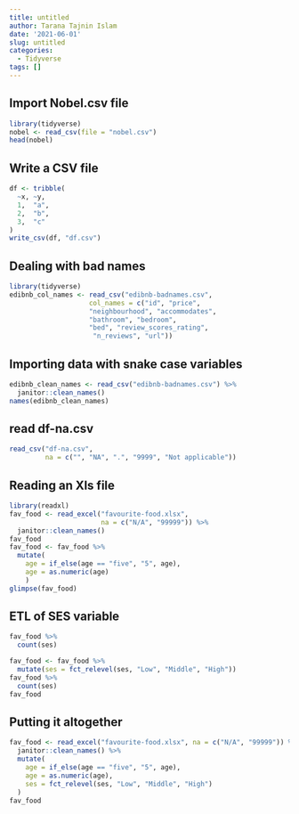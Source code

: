 ```yaml
---
title: untitled
author: Tarana Tajnin Islam
date: '2021-06-01'
slug: untitled
categories:
  - Tidyverse
tags: []
---
```

## Import Nobel.csv file
```r
library(tidyverse)
nobel <- read_csv(file = "nobel.csv")
head(nobel)
```
## Write a CSV file
```r
df <- tribble(
  ~x, ~y,
  1,  "a",
  2,  "b",
  3,  "c"
)
write_csv(df, "df.csv")
```
## Dealing with bad names
```r
library(tidyverse)
edibnb_col_names <- read_csv("edibnb-badnames.csv",
                    col_names = c("id", "price", 
                    "neighbourhood", "accommodates",
                    "bathroom", "bedroom", 
                    "bed", "review_scores_rating", 
                     "n_reviews", "url"))
```
## Importing data with snake case variables
```r
edibnb_clean_names <- read_csv("edibnb-badnames.csv") %>%
  janitor::clean_names()
names(edibnb_clean_names)
```
## read df-na.csv
```r
read_csv("df-na.csv",  
         na = c("", "NA", ".", "9999", "Not applicable"))
```
## Reading an Xls file
```r
library(readxl)
fav_food <- read_excel("favourite-food.xlsx",
                       na = c("N/A", "99999")) %>%
  janitor::clean_names()
fav_food
fav_food <- fav_food %>%
  mutate(
    age = if_else(age == "five", "5", age),
    age = as.numeric(age)
    )
glimpse(fav_food)
```
## ETL of SES variable
```r
fav_food %>%
  count(ses)

fav_food <- fav_food %>%
  mutate(ses = fct_relevel(ses, "Low", "Middle", "High"))
fav_food %>%
  count(ses)
fav_food
```
## Putting it altogether
```r
fav_food <- read_excel("favourite-food.xlsx", na = c("N/A", "99999")) %>%
  janitor::clean_names() %>%
  mutate(
    age = if_else(age == "five", "5", age), 
    age = as.numeric(age),
    ses = fct_relevel(ses, "Low", "Middle", "High")
  )
fav_food
```

